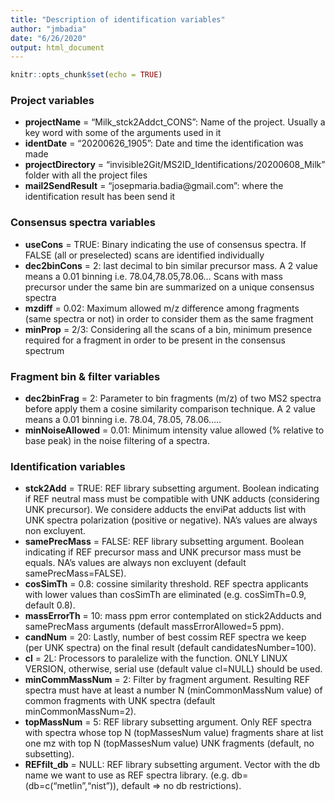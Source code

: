 ```yaml
---
title: "Description of identification variables"
author: "jmbadia"
date: "6/26/2020"
output: html_document
---
```


```r
knitr::opts_chunk$set(echo = TRUE)
```

### Project variables
* **projectName** = "Milk_stck2Addct_CONS": Name of the project. Usually a key word with some of the arguments used in it  
* **identDate** = "20200626_1905": Date and time the identification was made  
* **projectDirectory** = "invisible2Git/MS2ID_Identifications/20200608_Milk"  folder with all the project files  
* **mail2SendResult** = "josepmaria.badia@gmail.com": where the identification result has been send it  

  
### Consensus spectra variables

* **useCons** = TRUE: Binary indicating the use of consensus spectra. If FALSE (all or preselected) scans are identified individually
* **dec2binCons** = 2: last decimal to bin similar precursor mass. A 2 value means a 0.01 binning i.e. 78.04,78.05,78.06... Scans with mass precursor under the same bin are summarized on a unique consensus spectra  
* **mzdiff** = 0.02: Maximum allowed m/z difference among fragments (same spectra or not) in order to consider them as the same fragment  
* **minProp** = 2/3: Considering all the scans of a bin, minimum presence required for a fragment in order to be present in the consensus spectrum  
  
### Fragment bin & filter variables

* **dec2binFrag** = 2: Parameter to bin fragments (m/z) of two MS2 spectra before apply them a cosine similarity comparison technique. A 2 value means a 0.01 binning i.e. 78.04, 78.05, 78.06.....  
* **minNoiseAllowed** = 0.01: Minimum intensity value allowed (% relative to base peak) in the noise filtering of a spectra.  

### Identification variables

* **stck2Add** = TRUE: REF library subsetting argument. Boolean indicating if REF neutral mass must be compatible with UNK adducts (considering UNK precursor). We considere adducts the enviPat adducts list with UNK spectra polarization (positive or negative). NA's values are always non excluyent.  
* **samePrecMass** = FALSE: REF library subsetting argument. Boolean indicating if REF precursor mass and UNK precursor mass must be equals. NA's values are always non excluyent (default samePrecMass=FALSE).  
* **cosSimTh** = 0.8: cossine similarity threshold. REF spectra applicants with lower values than cosSimTh are eliminated (e.g. cosSimTh=0.9, default 0.8).  
* **massErrorTh** = 10: mass  ppm error contemplated on stick2Adducts and samePrecMass arguments (default massErrorAllowed=5 ppm).  
* **candNum** = 20: Lastly, number of best cossim REF spectra we keep (per UNK spectra) on the final result (default candidatesNumber=100).  
* **cl** = 2L: Processors to paralelize with the function. ONLY LINUX VERSION, otherwise, serial use (default value cl=NULL) should be used.
* **minCommMassNum** = 2: Filter by fragment argument. Resulting REF spectra must have at least a number N (minCommonMassNum value) of common fragments with UNK spectra (default minCommonMassNum=2).  
* **topMassNum** = 5: REF library subsetting argument. Only REF spectra with spectra whose top N (topMassesNum value) fragments share at list one mz with top N (topMassesNum value) UNK fragments (default, no subsetting).
* **REFfilt_db** = NULL: REF library subsetting argument. Vector with the db name we want to use as REF spectra library. (e.g. db=(db=c("metlin","nist")), default => no db restrictions).  


